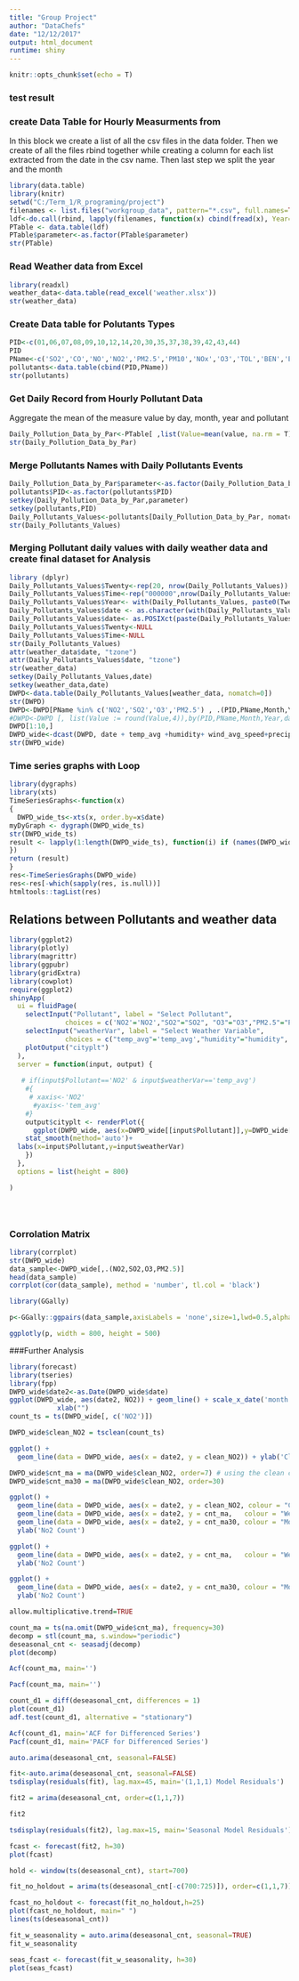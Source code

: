 ```yaml
---
title: "Group Project"
author: "DataChefs"
date: "12/12/2017"
output: html_document
runtime: shiny
---
```


```r
knitr::opts_chunk$set(echo = T)
```
### test result


### create Data Table for Hourly Measurments from ####

In this block we create a list of all the csv files in the data folder.
Then we create of all the files rbind together while creating a column for each list extracted from the date in the csv name.
Then last step we split the year and the month

```r
library(data.table)
library(knitr)
setwd("C:/Term_1/R_programing/project")
filenames <- list.files("workgroup_data", pattern="*.csv", full.names=TRUE)
ldf<-do.call(rbind, lapply(filenames, function(x) cbind(fread(x), Year=strsplit(regmatches(x, regexpr("*[0-9].[_][0-9]*", x)),split="_")[[1]][1],Month=strsplit(regmatches(x, regexpr("*[0-9].[_][0-9]*", x)),split="_")[[1]][2])))
PTable <- data.table(ldf)
PTable$parameter<-as.factor(PTable$parameter)
str(PTable)
```
### Read Weather data from Excel
```r
library(readxl) 
weather_data<-data.table(read_excel('weather.xlsx'))
str(weather_data)
```
### Create Data table for Polutants Types
```r
PID<-c(01,06,07,08,09,10,12,14,20,30,35,37,38,39,42,43,44)
PID
PName<-c('SO2','CO','NO','NO2','PM2.5','PM10','NOx','O3','TOL','BEN','EBE','MXY','PXY','OXY','TCH','CH4','NMHC')
pollutants<-data.table(cbind(PID,PName))
str(pollutants)

```


### Get Daily Record from Hourly Pollutant Data
Aggregate the mean of the measure value by day, month, year and pollutant

```r
Daily_Pollution_Data_by_Par<-PTable[ ,list(Value=mean(value, na.rm = T)),by=list(Month,Year,day,parameter)]
str(Daily_Pollution_Data_by_Par)
```
### Merge Pollutants Names with Daily Pollutants Events
```r
Daily_Pollution_Data_by_Par$parameter<-as.factor(Daily_Pollution_Data_by_Par$parameter)
pollutants$PID<-as.factor(pollutants$PID)
setkey(Daily_Pollution_Data_by_Par,parameter)
setkey(pollutants,PID)
Daily_Pollutants_Values<-pollutants[Daily_Pollution_Data_by_Par, nomatch=0]
str(Daily_Pollutants_Values)
```
### Merging Pollutant daily values with daily weather data and create final dataset for Analysis
```r
library (dplyr)
Daily_Pollutants_Values$Twenty<-rep(20, nrow(Daily_Pollutants_Values))
Daily_Pollutants_Values$Time<-rep("000000",nrow(Daily_Pollutants_Values))
Daily_Pollutants_Values$Year<- with(Daily_Pollutants_Values, paste0(Twenty,Year))
Daily_Pollutants_Values$date <- as.character(with(Daily_Pollutants_Values, paste(Year, Month, day,sep="-")), "%Y-%m-%d")
Daily_Pollutants_Values$date<- as.POSIXct(paste(Daily_Pollutants_Values$date, Daily_Pollutants_Values$Time), format="%Y-%m-%d %H%M%S",tz = "UTC")
Daily_Pollutants_Values$Twenty<-NULL
Daily_Pollutants_Values$Time<-NULL
str(Daily_Pollutants_Values)
attr(weather_data$date, "tzone")
attr(Daily_Pollutants_Values$date, "tzone")
str(weather_data)
setkey(Daily_Pollutants_Values,date)
setkey(weather_data,date)
DWPD<-data.table(Daily_Pollutants_Values[weather_data, nomatch=0])
str(DWPD)
DWPD<-DWPD[PName %in% c('NO2','SO2','O3','PM2.5') , .(PID,PName,Month,Year,day,Value,date,temp_avg,temp_max,temp_min,precipitation,humidity,wind_avg_speed)]
#DWPD<-DWPD [, list(Value := round(Value,4)),by(PID,PName,Month,Year,day,Value,date,temp_avg,temp_max,temp_min,precipitation,humidity,wind_avg_speed)]
DWPD[1:10,]
DWPD_wide<-dcast(DWPD, date + temp_avg +humidity+ wind_avg_speed+precipitation ~ PName,value.var = 'Value')
str(DWPD_wide)
```

### Time series graphs with Loop
```r
library(dygraphs)
library(xts)
TimeSeriesGraphs<-function(x)
{
  DWPD_wide_ts<-xts(x, order.by=x$date)
myDyGraph <- dygraph(DWPD_wide_ts)
str(DWPD_wide_ts)
result <- lapply(1:length(DWPD_wide_ts), function(i) if (names(DWPD_wide_ts)[i]%in% c('cno2_ma','SO2','O3','PM2.5')) {dygraph(DWPD_wide_ts[,i], main = c(names(DWPD_wide_ts)[i]," Time Series"))%>%  dyRangeSelector() %>% dyOptions(colors = RColorBrewer::brewer.pal(3, "Set2")) 
})
return (result)
}
res<-TimeSeriesGraphs(DWPD_wide)
res<-res[-which(sapply(res, is.null))]
htmltools::tagList(res)


```

## Relations between Pollutants and weather data

```r
library(ggplot2)
library(plotly)
library(magrittr)
library(ggpubr)
library(gridExtra)
library(cowplot)
require(ggplot2)
shinyApp(
  ui = fluidPage(
    selectInput("Pollutant", label = "Select Pollutant",
              choices = c('NO2'='NO2',"SO2"="SO2", "O3"="O3","PM2.5"="PM2.5" ), selected ='NO2' ),
    selectInput("weatherVar", label = "Select Weather Variable",
              choices = c("temp_avg"='temp_avg',"humidity"="humidity", "wind_avg_speed"="wind_avg_speed","precipitation"="precipitation" ), selected ='temp_avg' ),
    plotOutput("cityplt")
  ),
  server = function(input, output) {
  
   # if(input$Pollutant=='NO2' & input$weatherVar=='temp_avg')
    #{
     # xaxis<-'NO2'
      #yaxis<-'tem_avg'
    #}
    output$cityplt <- renderPlot({
      ggplot(DWPD_wide, aes(x=DWPD_wide[[input$Pollutant]],y=DWPD_wide[[input$weatherVar]])) + geom_point(size=2.5)+
    stat_smooth(method='auto')+
  labs(x=input$Pollutant,y=input$weatherVar)
    })
  },
  options = list(height = 800)

)





```


### Corrolation Matrix
```r
library(corrplot)
str(DWPD_wide)
data_sample<-DWPD_wide[,.(NO2,SO2,O3,PM2.5)]
head(data_sample)
corrplot(cor(data_sample), method = 'number', tl.col = 'black')

library(GGally)

p<-GGally::ggpairs(data_sample,axisLabels = 'none',size=1,lwd=0.5,alpha=.5)

ggplotly(p, width = 800, height = 500)
```


###Further Analysis
```r
library(forecast)
library(tseries)
library(fpp)
DWPD_wide$date2<-as.Date(DWPD_wide$date)
ggplot(DWPD_wide, aes(date2, NO2)) + geom_line() + scale_x_date('month')  + ylab("NO2") +
            xlab("")
count_ts = ts(DWPD_wide[, c('NO2')])

DWPD_wide$clean_NO2 = tsclean(count_ts)

ggplot() +
  geom_line(data = DWPD_wide, aes(x = date2, y = clean_NO2)) + ylab('Clean No2 Count')

DWPD_wide$cnt_ma = ma(DWPD_wide$clean_NO2, order=7) # using the clean count with no outliers
DWPD_wide$cnt_ma30 = ma(DWPD_wide$clean_NO2, order=30)

ggplot() +
  geom_line(data = DWPD_wide, aes(x = date2, y = clean_NO2, colour = "Counts")) +
  geom_line(data = DWPD_wide, aes(x = date2, y = cnt_ma,   colour = "Weekly Moving Average"))  +
  geom_line(data = DWPD_wide, aes(x = date2, y = cnt_ma30, colour = "Monthly Moving Average"))  +
  ylab('No2 Count')

ggplot() +
  geom_line(data = DWPD_wide, aes(x = date2, y = cnt_ma,   colour = "Weekly Moving Average"))  +
  ylab('No2 Count')

ggplot() +
  geom_line(data = DWPD_wide, aes(x = date2, y = cnt_ma30, colour = "Monthly Moving Average"))  +
  ylab('No2 Count')

allow.multiplicative.trend=TRUE 

count_ma = ts(na.omit(DWPD_wide$cnt_ma), frequency=30)
decomp = stl(count_ma, s.window="periodic")
deseasonal_cnt <- seasadj(decomp)
plot(decomp)

Acf(count_ma, main='')

Pacf(count_ma, main='')

count_d1 = diff(deseasonal_cnt, differences = 1)
plot(count_d1)
adf.test(count_d1, alternative = "stationary")

Acf(count_d1, main='ACF for Differenced Series')
Pacf(count_d1, main='PACF for Differenced Series')

auto.arima(deseasonal_cnt, seasonal=FALSE)

fit<-auto.arima(deseasonal_cnt, seasonal=FALSE)
tsdisplay(residuals(fit), lag.max=45, main='(1,1,1) Model Residuals')

fit2 = arima(deseasonal_cnt, order=c(1,1,7))

fit2

tsdisplay(residuals(fit2), lag.max=15, main='Seasonal Model Residuals')

fcast <- forecast(fit2, h=30)
plot(fcast)

hold <- window(ts(deseasonal_cnt), start=700)

fit_no_holdout = arima(ts(deseasonal_cnt[-c(700:725)]), order=c(1,1,7))

fcast_no_holdout <- forecast(fit_no_holdout,h=25)
plot(fcast_no_holdout, main=" ")
lines(ts(deseasonal_cnt))

fit_w_seasonality = auto.arima(deseasonal_cnt, seasonal=TRUE)
fit_w_seasonality

seas_fcast <- forecast(fit_w_seasonality, h=30)
plot(seas_fcast)
```
